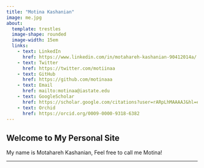 ```yaml
---
title: "Motina Kashanian"
image: me.jpg
about: 
  template: trestles
  image-shape: rounded
  image-width: 15em
  links:
    - text: LinkedIn
      href: https://www.linkedin.com/in/motahareh-kashanian-90412014a/
    - text: Twitter
      href: https://twitter.com/motiinaa
    - text: GitHub
      href: https://github.com/motinaaa
    - text: Email
      href: mailto:motinaa@iastate.edu
    - text: GoogleScholar
      href: https://scholar.google.com/citations?user=rARpLhMAAAAJ&hl=en
    - text: Orchid
      href: https://orcid.org/0009-0000-9318-6382
---
```


## Welcome to My Personal Site
My name is Motahareh Kashanian, Feel free to call me Motina!

---
